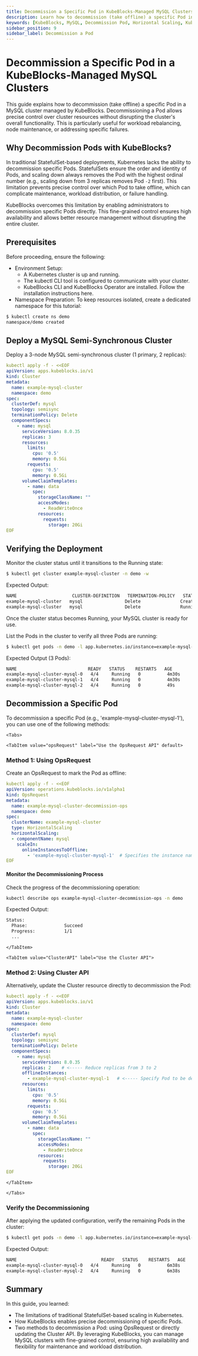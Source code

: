 ```yaml
---
title: Decommission a Specific Pod in KubeBlocks-Managed MySQL Clusters
description: Learn how to decommission (take offline) a specific Pod in a MySQL cluster managed by KubeBlocks.
keywords: [KubeBlocks, MySQL, Decommission Pod, Horizontal Scaling, Kubernetes]
sidebar_position: 9
sidebar_label: Decommission a Pod
---
```





# Decommission a Specific Pod in a KubeBlocks-Managed MySQL Clusters

This guide explains how to decommission (take offline) a specific Pod in a MySQL cluster managed by KubeBlocks. Decommissioning a Pod allows precise control over cluster resources without disrupting the cluster's overall functionality. This is particularly useful for workload rebalancing, node maintenance, or addressing specific failures.

## Why Decommission Pods with KubeBlocks?

In traditional StatefulSet-based deployments, Kubernetes lacks the ability to decommission specific Pods. StatefulSets ensure the order and identity of Pods, and scaling down always removes the Pod with the highest ordinal number (e.g., scaling down from 3 replicas removes Pod `-2` first). This limitation prevents precise control over which Pod to take offline, which can complicate maintenance, workload distribution, or failure handling.

KubeBlocks overcomes this limitation by enabling administrators to decommission specific Pods directly. This fine-grained control ensures high availability and allows better resource management without disrupting the entire cluster.

## Prerequisites

Before proceeding, ensure the following:
- Environment Setup:
    - A Kubernetes cluster is up and running.
    - The kubectl CLI tool is configured to communicate with your cluster.
    - KubeBlocks CLI and KubeBlocks Operator are installed. Follow the installation instructions here.
- Namespace Preparation: To keep resources isolated, create a dedicated namespace for this tutorial:

```bash
$ kubectl create ns demo
namespace/demo created
```

## Deploy a MySQL Semi-Synchronous Cluster

Deploy a 3-node MySQL semi-synchronous cluster (1 primary, 2 replicas):

```yaml
kubectl apply -f - <<EOF
apiVersion: apps.kubeblocks.io/v1
kind: Cluster
metadata:
  name: example-mysql-cluster
  namespace: demo
spec:
  clusterDef: mysql
  topology: semisync
  terminationPolicy: Delete
  componentSpecs:
    - name: mysql
      serviceVersion: 8.0.35
      replicas: 3
      resources:
        limits:
          cpu: '0.5'
          memory: 0.5Gi
        requests:
          cpu: '0.5'
          memory: 0.5Gi
      volumeClaimTemplates:
        - name: data
          spec:
            storageClassName: ""
            accessModes:
              - ReadWriteOnce
            resources:
              requests:
                storage: 20Gi
EOF
```

## Verifying the Deployment

Monitor the cluster status until it transitions to the Running state:
```bash
$ kubectl get cluster example-mysql-cluster -n demo -w
```
Expected Output:
```bash
NAME                     CLUSTER-DEFINITION   TERMINATION-POLICY   STATUS    AGE
example-mysql-cluster   mysql                Delete               Creating   8s
example-mysql-cluster   mysql                Delete               Running    2m41s
```
Once the cluster status becomes Running, your MySQL cluster is ready for use.


List the Pods in the cluster to verify all three Pods are running:
```bash
$ kubectl get pods -n demo -l app.kubernetes.io/instance=example-mysql-cluster
```

Expected Output (3 Pods):
```bash
NAME                           READY   STATUS    RESTARTS   AGE
example-mysql-cluster-mysql-0   4/4     Running   0          4m30s
example-mysql-cluster-mysql-1   4/4     Running   0          4m30s
example-mysql-cluster-mysql-2   4/4     Running   0          49s
```


## Decommission a Specific Pod

To decommission a specific Pod (e.g., 'example-mysql-cluster-mysql-1'), you can use one of the following methods:

    <Tabs>

    <TabItem value="opsRequest" label="Use the OpsRequest API" default>

### Method 1: Using OpsRequest
Create an OpsRequest to mark the Pod as offline:

```yaml
kubectl apply -f - <<EOF
apiVersion: operations.kubeblocks.io/v1alpha1
kind: OpsRequest
metadata:
  name: example-mysql-cluster-decommission-ops
  namespace: demo
spec:
  clusterName: example-mysql-cluster
  type: HorizontalScaling
  horizontalScaling:
  - componentName: mysql
    scaleIn:
      onlineInstancesToOffline:
        - 'example-mysql-cluster-mysql-1'  # Specifies the instance names that need to be taken offline
EOF
```

#### Monitor the Decommissioning Process
Check the progress of the decommissioning operation:

```bash
kubectl describe ops example-mysql-cluster-decommission-ops -n demo
```
Expected Output:

```bash
Status:
  Phase:              Succeed
  Progress:           1/1
  ...
```

    </TabItem>

    <TabItem value="ClusterAPI" label="Use the Cluster API">

### Method 2: Using Cluster API
Alternatively, update the Cluster resource directly to decommission the Pod:

```yaml
kubectl apply -f - <<EOF
apiVersion: apps.kubeblocks.io/v1
kind: Cluster
metadata:
  name: example-mysql-cluster
  namespace: demo
spec:
  clusterDef: mysql
  topology: semisync
  terminationPolicy: Delete
  componentSpecs:
    - name: mysql
      serviceVersion: 8.0.35
      replicas: 2    # <----- Reduce replicas from 3 to 2
      offlineInstances:
        - example-mysql-cluster-mysql-1   # <----- Specify Pod to be decommissioned
      resources:
        limits:
          cpu: '0.5'
          memory: 0.5Gi
        requests:
          cpu: '0.5'
          memory: 0.5Gi
      volumeClaimTemplates:
        - name: data
          spec:
            storageClassName: ""
            accessModes:
              - ReadWriteOnce
            resources:
              requests:
                storage: 20Gi
EOF
```
    </TabItem>

    </Tabs>

### Verify the Decommissioning

After applying the updated configuration, verify the remaining Pods in the cluster:
```bash
$ kubectl get pods -n demo -l app.kubernetes.io/instance=example-mysql-cluster
```

Expected Output:
```bash
NAME                                READY   STATUS    RESTARTS   AGE
example-mysql-cluster-mysql-0   4/4     Running   0          6m38s
example-mysql-cluster-mysql-2   4/4     Running   0          6m38s
```

## Summary
In this guide, you learned:
- The limitations of traditional StatefulSet-based scaling in Kubernetes.
- How KubeBlocks enables precise decommissioning of specific Pods.
- Two methods to decommission a Pod: using OpsRequest or directly updating the Cluster API.
By leveraging KubeBlocks, you can manage MySQL clusters with fine-grained control, ensuring high availability and flexibility for maintenance and workload distribution.